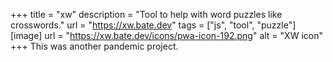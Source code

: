 +++
title = "xw"
description = "Tool to help with word puzzles like crosswords."
url = "https://xw.bate.dev"
tags = ["js", "tool", "puzzle"]
[image]
url = "https://xw.bate.dev/icons/pwa-icon-192.png"
alt = "XW icon"
+++
This was another pandemic project.